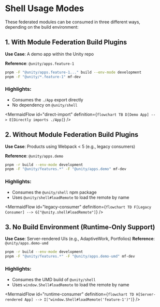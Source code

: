 
<Meta title="Core/Shell Usage" />

# Shell Usage Modes

These federated modules can be consumed in three different ways, depending on the build environment:

## 1. With Module Federation Build Plugins

**Use Case**: A demo app within the Unity repo

**Reference**: `@unity/apps.feature-1`

```bash
pnpm -F "@unity/apps.feature-1..." build --env-mode development
pnpm -F "@unity/*.feature-1" mf-dev
```

### Highlights:

- Consumes the `./App` export directly
- No dependency on `@unity/shell`

<MermaidFlow
    id="direct-import"
    definition={`
    flowchart TB
      D[Demo App] --> E[Directly imports ./App]
  `}
/>

## 2. Without Module Federation Build Plugins

**Use Case**: Products using Webpack < 5 (e.g., legacy consumers)

**Reference**: `@unity/apps.demo`

```bash
pnpm -r build --env-mode development
pnpm -F "@unity/features.*" -F "@unity/apps.demo" mf-dev
```

### Highlights:

- Consumes the `@unity/shell` npm package
- Uses `@unity/shell#loadRemote` to load the remote by name

<MermaidFlow
    id="legacy-consumer"
    definition={`
    flowchart TD
      F[Legacy Consumer] --> G["@unity.shell#loadRemote"]
  `}
/>

## 3. No Build Environment (Runtime-Only Support)

**Use Case**: Server-rendered UIs (e.g., AdaptiveWork, Portfolios)
**Reference**: `@unity/apps.demo-umd`

```bash
pnpm -r build --env-mode development
pnpm -F "@unity/features.*" -F "@unity/apps.demo-umd" mf-dev
```

### Highlights:

- Consumes the UMD build of `@unity/shell`
- Uses `window.Shell#loadRemote` to load the remote by name

<MermaidFlow
    id="runtime-consumer"
    definition={`
    flowchart TD
      H[Server-rendered App] --> I["window.Shell#loadRemote('feature-1')"]
  `}
/>
